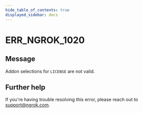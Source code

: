 ```yaml
---
hide_table_of_contents: true
displayed_sidebar: docs
---
```



# ERR_NGROK_1020

## Message

Addon selections for `LICENSE` are not valid.

<ErrorDetails error="err_ngrok_1020" />

## Further help

If you're having trouble resolving this error, please reach out to [support@ngrok.com](mailto:support@ngrok.com?subject=Help%20with%20ERR_NGROK_1020).
